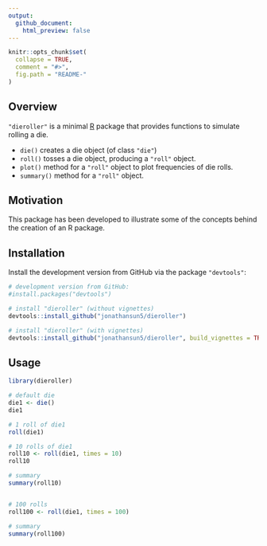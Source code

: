 ```yaml
---
output:
  github_document:
    html_preview: false
---
```


<!-- README.md is generated from README.Rmd. Please edit that file -->

```r
knitr::opts_chunk$set(
  collapse = TRUE,
  comment = "#>",
  fig.path = "README-"
)
```


## Overview

`"dieroller"` is a minimal [R](http://www.r-project.org/) package that provides functions to simulate rolling a die.

* `die()` creates a die object (of class `"die"`)
* `roll()` tosses a die object, producing a `"roll"` object.
* `plot()` method for a `"roll"` object to plot frequencies of die rolls.
* `summary()` method for a `"roll"` object.


## Motivation

This package has been developed to illustrate some of the concepts behind the creation of an R package.


## Installation

Install the development version from GitHub via the package `"devtools"`:

```r
# development version from GitHub:
#install.packages("devtools") 

# install "dieroller" (without vignettes)
devtools::install_github("jonathansun5/dieroller")

# install "dieroller" (with vignettes)
devtools::install_github("jonathansun5/dieroller", build_vignettes = TRUE)
```


## Usage

```r
library(dieroller)

# default die
die1 <- die()
die1

# 1 roll of die1
roll(die1)

# 10 rolls of die1
roll10 <- roll(die1, times = 10)
roll10

# summary
summary(roll10)


# 100 rolls
roll100 <- roll(die1, times = 100)

# summary
summary(roll100)
```

